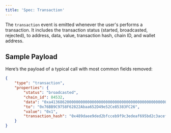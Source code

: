 ```yaml
---
title: 'Spec: Transaction'
---
```


The `transaction` event is emitted whenever the user's performs a transaction.
It includes the transaction status (started, broadcasted, rejected), to address, data, value, transaction hash, chain ID, and wallet address.

## Sample Payload

Here’s the payload of a typical call with most common fields removed:

```json
{
    "type": "transaction",
    "properties": {
        "status": "broadcasted",
        "chain_id": 84532,
        "data": "0xa4136862000000000000000000000000000000000000000000000000000000000000002000000000000000000000000000000000000000000000000000000000000000086173646661647366000000000000000000000000000000000000000000000000",
        "to": "0x76BB9C9758F62822Abaa652D49e52Ce85383FC26",
        "value": "0x1",
        "transaction_hash": "0x489daee9ded2bfcceb9f9c3edeaf695bd2c3acef0dfb7558e461b2aba59378ba"
    }
}
```

